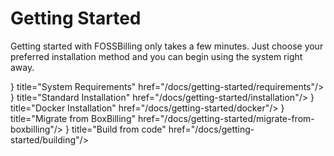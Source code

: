 # Getting Started


Getting started with FOSSBilling only takes a few minutes. Just choose your preferred installation method and you can begin using the system right away.

<Cards>
  <Card icon={<FontAwesomeIcon icon={faServer} size="xl" />} title="System Requirements" href="/docs/getting-started/requirements"/>
  <Card icon={<FontAwesomeIcon icon={faCpanel} size="xl" />} title="Standard Installation" href="/docs/getting-started/installation"/>
  <Card icon={<FontAwesomeIcon icon={faDocker} size="xl" />} title="Docker Installation" href="/docs/getting-started/docker"/>
  <Card icon={<FontAwesomeIcon icon={faBoxOpen} size="xl" />} title="Migrate from BoxBilling" href="/docs/getting-started/migrate-from-boxbilling"/>
  <Card icon={<FontAwesomeIcon icon={faCode} size="xl" />} title="Build from code" href="/docs/getting-started/building"/>
</Cards>